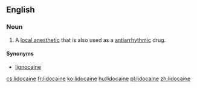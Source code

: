{{also|lidocaïne}}
==English==

===Noun===
{{wikipedia}}
{{en-noun|-}}

# {{context|medicine|lang=en}} A [[local anesthetic]] that is also used as a [[antiarrhythmic]] drug.

====Synonyms====
* [[lignocaine]]

[[cs:lidocaine]]
[[fr:lidocaine]]
[[ko:lidocaine]]
[[hu:lidocaine]]
[[pl:lidocaine]]
[[zh:lidocaine]]